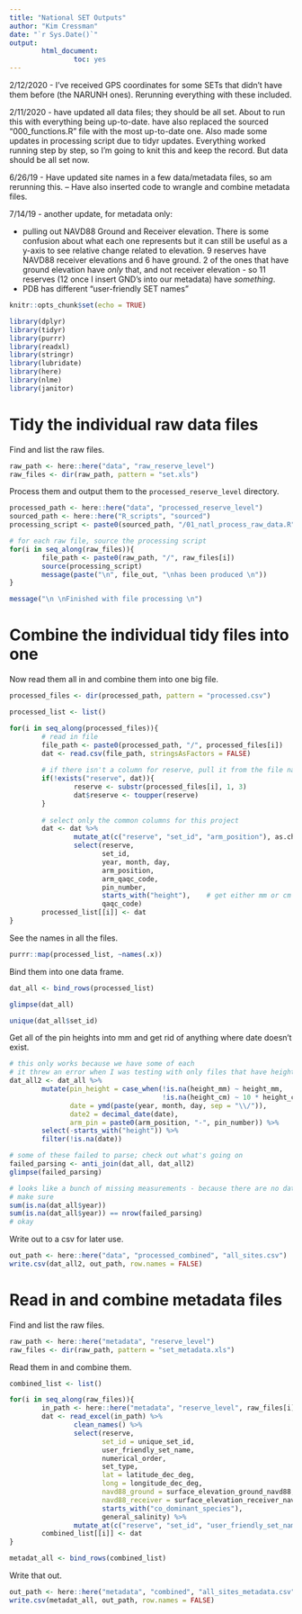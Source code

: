 ```yaml
---
title: "National SET Outputs"
author: "Kim Cressman"
date: "`r Sys.Date()`"
output: 
        html_document:
                toc: yes
---
```

2/12/2020 - I've received GPS coordinates for some SETs that didn't have them before (the NARUNH ones). Rerunning everything with these included.  

2/11/2020 - have updated all data files; they should be all set. About to run this with everything being up-to-date. have also replaced the sourced "000_functions.R" file with the most up-to-date one. Also made some updates in processing script due to tidyr updates. Everything worked running step by step, so I'm going to knit this and keep the record. But data should be all set now.    

6/26/19 - Have updated site names in a few data/metadata files, so am rerunning this.
-- Have also inserted code to wrangle and combine metadata files.  

7/14/19 - another update, for metadata only:  

+  pulling out NAVD88 Ground and Receiver elevation. There is some confusion about what each one represents but it can still be useful as a y-axis to see relative change related to elevation. 9 reserves have NAVD88 receiver elevations and 6 have ground. 2 of the ones that have ground elevation have *only* that, and not receiver elevation - so 11 reserves (12 once I insert GND's into our metadata) have *something*.  
+  PDB has different "user-friendly SET names"  


```r
knitr::opts_chunk$set(echo = TRUE)
```

```r

library(dplyr)
library(tidyr)
library(purrr)
library(readxl)
library(stringr)
library(lubridate)
library(here)
library(nlme)
library(janitor)
```


# Tidy the individual raw data files  

Find and list the raw files.  

```r
raw_path <- here::here("data", "raw_reserve_level")
raw_files <- dir(raw_path, pattern = "set.xls")
```


Process them and output them to the `processed_reserve_level` directory.  

```r
processed_path <- here::here("data", "processed_reserve_level")
sourced_path <- here::here("R_scripts", "sourced")
processing_script <- paste0(sourced_path, "/01_natl_process_raw_data.R")

# for each raw file, source the processing script
for(i in seq_along(raw_files)){
        file_path <- paste0(raw_path, "/", raw_files[i])
        source(processing_script)
        message(paste("\n", file_out, "\nhas been produced \n"))
}

message("\n \nFinished with file processing \n")
```


# Combine the individual tidy files into one  


Now read them all in and combine them into one big file.  

```r
processed_files <- dir(processed_path, pattern = "processed.csv")

processed_list <- list()

for(i in seq_along(processed_files)){
        # read in file
        file_path <- paste0(processed_path, "/", processed_files[i])
        dat <- read.csv(file_path, stringsAsFactors = FALSE)
        
        # if there isn't a column for reserve, pull it from the file name
        if(!exists("reserve", dat)){
                reserve <- substr(processed_files[i], 1, 3)
                dat$reserve <- toupper(reserve)
        }
        
        # select only the common columns for this project
        dat <- dat %>% 
                mutate_at(c("reserve", "set_id", "arm_position"), as.character) %>% 
                select(reserve,
                       set_id, 
                       year, month, day, 
                       arm_position, 
                       arm_qaqc_code, 
                       pin_number, 
                       starts_with("height"),    # get either mm or cm
                       qaqc_code)
        processed_list[[i]] <- dat
}
```


See the names in all the files.  

```r
purrr::map(processed_list, ~names(.x))
```

Bind them into one data frame.  

```r
dat_all <- bind_rows(processed_list)

glimpse(dat_all)

unique(dat_all$set_id)
```


Get all of the pin heights into mm and get rid of anything where date doesn't exist.

```r
# this only works because we have some of each
# it threw an error when I was testing with only files that have height_mm
dat_all2 <- dat_all %>% 
        mutate(pin_height = case_when(!is.na(height_mm) ~ height_mm,
                                      !is.na(height_cm) ~ 10 * height_cm),
               date = ymd(paste(year, month, day, sep = "\\/")),
               date2 = decimal_date(date),
               arm_pin = paste0(arm_position, "-", pin_number)) %>% 
        select(-starts_with("height")) %>% 
        filter(!is.na(date))

# some of these failed to parse; check out what's going on
failed_parsing <- anti_join(dat_all, dat_all2)
glimpse(failed_parsing)

# looks like a bunch of missing measurements - because there are no dates
# make sure
sum(is.na(dat_all$year))
sum(is.na(dat_all$year)) == nrow(failed_parsing)
# okay
```

Write out to a csv for later use.  

```r
out_path <- here::here("data", "processed_combined", "all_sites.csv")
write.csv(dat_all2, out_path, row.names = FALSE)
```


# Read in and combine metadata files  

Find and list the raw files.  

```r
raw_path <- here::here("metadata", "reserve_level")
raw_files <- dir(raw_path, pattern = "set_metadata.xls")
```

Read them in and combine them.  

```r
combined_list <- list()

for(i in seq_along(raw_files)){
        in_path <- here::here("metadata", "reserve_level", raw_files[i])
        dat <- read_excel(in_path) %>% 
                clean_names() %>% 
                select(reserve,
                       set_id = unique_set_id,
                       user_friendly_set_name,
                       numerical_order,
                       set_type,
                       lat = latitude_dec_deg,
                       long = longitude_dec_deg,
                       navd88_ground = surface_elevation_ground_navd88,
                       navd88_receiver = surface_elevation_receiver_navd88,
                       starts_with("co_dominant_species"),
                       general_salinity) %>% 
                mutate_at(c("reserve", "set_id", "user_friendly_set_name", "general_salinity", "navd88_ground", "navd88_receiver"), as.character) 
        combined_list[[i]] <- dat
}

metadat_all <- bind_rows(combined_list)
```

Write that out.  

```r
out_path <- here::here("metadata", "combined", "all_sites_metadata.csv")
write.csv(metadat_all, out_path, row.names = FALSE)
```

